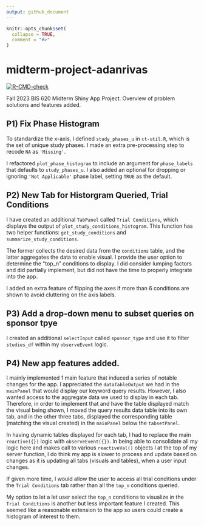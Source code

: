 ```yaml
---
output: github_document
---
```


```r
knitr::opts_chunk$set(
  collapse = TRUE,
  comment = "#>"
)
```

# midterm-project-adanrivas

<!-- badges: start -->
[![R-CMD-check](https://github.com/yale-bis-620-fall-2023/bis620.2023/actions/workflows/R-CMD-check.yaml/badge.svg)](https://github.com/yale-bis-620-fall-2023/bis620.2023/actions/workflows/R-CMD-check.yaml)
<!-- badges: end -->

Fall 2023 BIS 620 Midterm Shiny App Project. Overview of problem solutions and features added.

## P1) Fix Phase Histogram

To standardize the x-axis, I defined `study_phases_u` in `ct-util.R`, which is the
set of unique study phases. I made an extra pre-processing step to recode `NA` as
`'Missing'`.

I refactored `plot_phase_histogram` to include an argument for `phase_labels` that 
defaults to `study_phases_u`. I also added an optional for dropping or ignoring
`'Not Applicable'` phase label, setting `TRUE` as the default.

## P2) New Tab for Historgram Queried, Trial Conditions

I have created an additional `TabPanel` called `Trial Conditions`, which displays the 
output of `plot_study_conditions_histogram`. This function has two helper functions:
`get_study_conditions` and `summarize_study_conditions`.

The former collects the desired data from the `conditions` table, and the latter 
aggregates the data to enable visual. I provide the user option to determine the "top_n"
conditions to display. I did consider lumping factors and did partially implement, 
but did not have the time to properly integrate into the app.

I added an extra feature of flipping the axes if more than 6 conditions are shown to avoid
cluttering on the axis labels.


## P3) Add a drop-down menu to subset queries on sponsor tpye
I created an additional `selectInput` called `sponsor_type` and use it to filter
`studies_df` within my `observeEvent` logic.


## P4) New app features added.
I mainly implemented 1 main feature that induced a series of notable changes for the app.
I appreciated the `dataTableOutput` we had in the `mainPanel` that would display our keyword
query results. However, I also wanted access to the aggregate data we used to display in each
tab. Therefore, in order to implement that and have the table displayed match the visual being shown,
I moved the query results data table into its own tab, and in the other three tabs, displayed
the corresponding table (matching the visual created) in the `mainPanel` below the `tabsetPanel`.

In having dynamic tables displayed for each tab, I had to replace the main `reactive({})` logic
with `observeEvent({})`. In being able to consolidate all my logic here and makes call to
various `reactiveVal()` objects I at the top of my server function, I do think my app is slower
to process and update based on changes as it is updating all tabs (visuals and tables), when a user
input changes.

If given more time, I would allow the user to access all trial conditions under the `Trial Conditions`
tab rather than all the `top_n` conditions queried.

My option to let a let user select the `top_n` conditions to visualize in the `Trial Conditions` is
another but less important feature I created. This seemed like a reasonable extension to the app
so users could create a histogram of interest to them.
